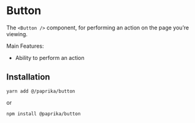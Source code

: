 
# Button

The `<Button />` component, for performing an action on the page you’re viewing.

Main Features:

- Ability to perform an action

## Installation

```
yarn add @/paprika/button
```

or

```
npm install @paprika/button
```

